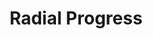 ---
title: Radial Progress
description: ''
draft: true
repo: https://github.com
accessibility: https://github.com
---